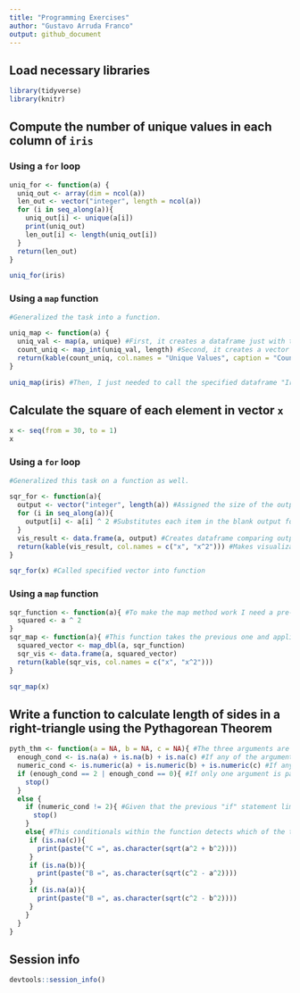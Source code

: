 ```yaml
---
title: "Programming Exercises"
author: "Gustavo Arruda Franco"
output: github_document
---
```


## Load necessary libraries

```r
library(tidyverse)
library(knitr)
```

## Compute the number of unique values in each column of `iris`

### Using a `for` loop

```r

uniq_for <- function(a) {
  uniq_out <- array(dim = ncol(a))
  len_out <- vector("integer", length = ncol(a))
  for (i in seq_along(a)){
    uniq_out[i] <- unique(a[i])
    print(uniq_out)
    len_out[i] <- length(uniq_out[i])
  }
  return(len_out)
}

uniq_for(iris)

```

### Using a `map` function

```r

#Generalized the task into a function.

uniq_map <- function(a) {
  uniq_val <- map(a, unique) #First, it creates a dataframe just with the unique values in each column
  count_uniq <- map_int(uniq_val, length) #Second, it creates a vector with the length of each column
  return(kable(count_uniq, col.names = "Unique Values", caption = "Count of Unique Values per Column")) #At last, it makes the visualization prettier with a decent table explaining values
}

uniq_map(iris) #Then, I just needed to call the specified dataframe "Iris" into function

```

## Calculate the square of each element in vector `x`

```r
x <- seq(from = 30, to = 1)
x
```

### Using a `for` loop

```r

#Generalized this task on a function as well.

sqr_for <- function(a){
  output <- vector("integer", length(a)) #Assigned the size of the output for efficiency
  for (i in seq_along(a)){
    output[i] <- a[i] ^ 2 #Substitutes each item in the blank output for squared of homologous item within input vector
  }
  vis_result <- data.frame(a, output) #Creates dataframe comparing output and input side to side
  return(kable(vis_result, col.names = c("x", "x^2"))) #Makes visualization of this function easier through a table
}

sqr_for(x) #Called specified vector into function

```

### Using a `map` function

```r
sqr_function <- function(a){ #To make the map method work I need a pre-defined squaring function
  squared <- a ^ 2
}
sqr_map <- function(a){ #This function takes the previous one and applies it to a whole vector, creating a table for easy visualization in the end
  squared_vector <- map_dbl(a, sqr_function)
  sqr_vis <- data.frame(a, squared_vector)
  return(kable(sqr_vis, col.names = c("x", "x^2")))
}

sqr_map(x)

```

## Write a function to calculate length of sides in a right-triangle using the Pythagorean Theorem

```r

pyth_thm <- function(a = NA, b = NA, c = NA){ #The three arguments are set to NA by default
  enough_cond <- is.na(a) + is.na(b) + is.na(c) #If any of the arguments is NA, they will add 1 to this count
  numeric_cond <- is.numeric(a) + is.numeric(b) + is.numeric(c) #If any of the arguments is numerical, they will add 1 to this count
  if (enough_cond == 2 | enough_cond == 0){ #If only one argument is passed to the function, then the NA count equals to 2; conversely, if three arguments are passed, the NA count equals to 0. In that case the function stops, hence the "enough" variable name.
    stop()
  }
  else {
    if (numeric_cond != 2){ #Given that the previous "if" statement limits this function to only two arguments, this particular "if" statement guarantees that it is necessary that the two arguments passed into this function are numerical.
      stop()
    }
    else{ #This conditionals within the function detects which of the three arguments is blank. Then they proceed to apply the Pythagorean formula to the remaining arguments and print the answer.
     if (is.na(c)){
       print(paste("C =", as.character(sqrt(a^2 + b^2))))
     }
     if (is.na(b)){
       print(paste("B =", as.character(sqrt(c^2 - a^2))))
     }
     if (is.na(a)){
       print(paste("B =", as.character(sqrt(c^2 - b^2))))
     }
    }
  }
}

```

## Session info

```r
devtools::session_info()
```


